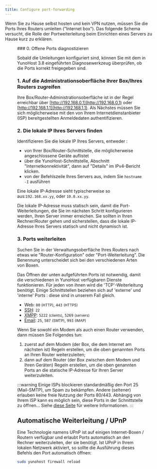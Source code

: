 ```yaml
---
title: Configure port-forwarding
---
```



Wenn Sie zu Hause selbst hosten und kein VPN nutzen, müssen Sie die Ports Ihres Routers umleiten ("Internet box"). Das folgende Schema versucht, die Rolle der Portweiterleitung beim Einrichten eines Servers zu Hause kurz zu erklären.

<Figure caption="Illustration of the importance of port-forwarding" src="/img/portForwarding_en.png" />
### 0. Offene Ports diagnostizieren

Sobald die Umleitungen konfiguriert sind, können Sie mit dem in YunoHost 3.8 eingeführten Diagnosewerkzeug überprüfen, ob
die Ports korrekt freigegeben sind.

### 1. Auf die Administrationsoberfläche Ihrer Box/Ihres Routers zugreifen

Ihre Box/Router-Administrationsoberfläche ist in der Regel erreichbar über [http://192.168.0.1](http://192.168.0.1) oder [http://192.168.1.1](http://192.168.1.1). Als Nächstes müssen Sie sich möglicherweise mit den von Ihrem Internetdienstanbieter (ISP) bereitgestellten Anmeldedaten authentifizieren.

### 2. Die lokale IP Ihres Servers finden

Identifizieren Sie die lokale IP Ihres Servers, entweder :


- von Ihrer Box/Router-Schnittstelle, die möglicherweise angeschlossene Geräte auflistet
- über die YunoHost-Schnittstelle, Abschnitt "Internetkonnektivität", dann auf "Details" im IPv4-Bericht klicken.
- von der Befehlszeile Ihres Servers aus, indem Sie `hostname -I` ausführen

Eine lokale IP-Adresse sieht typischerweise so aus:`192.168.xx.yy`, oder `10.0.xx.yy`.

Die lokale IP-Adresse muss statisch sein, damit die Port-Weiterleitungen, die Sie im nächsten Schritt konfigurieren werden, Ihren Server immer erreichen. Sie sollten in Ihren Rechner/Router gehen und sicherstellen, dass die lokale IP-Adresse Ihres Servers statisch und nicht dynamisch ist.

### 3. Ports weiterleiten

Suchen Sie in der Verwaltungsoberfläche Ihres Routers nach etwas wie "Router-Konfiguration" oder "Port-Weiterleitung". Die Benennung unterscheidet sich bei den verschiedenen Arten von Boxen.

Das Öffnen der unten aufgeführten Ports ist notwendig, damit die verschiedenen in YunoHost verfügbaren Dienste funktionieren. Für jeden von ihnen wird die 'TCP'-Weiterleitung benötigt. Einige Schnittstellen beziehen sich auf 'externe' und 'interne' Ports : diese sind in unserem Fall gleich.

- Web: `80` <small>(HTTP)</small>, `443` <small>(HTTPS)</small>
- [SSH](/administer/admin_guide/command_line): `22`
- [XMPP](https://wikipedia.org/wiki/XMPP): `5222` <small>(clients)</small>, `5269` <small>(servers)</small>
- [Email](/administer/admin_guide/email): `25`, `587` <small>(SMTP)</small>, `993` <small>(IMAP)</small>

Wenn Sie sowohl ein Modem als auch einen Router verwenden, dann müssen Sie Folgendes tun:

1. zuerst auf dem Modem (der Box, die dem Internet am nächsten ist) Regeln erstellen, um die oben genannten Ports an Ihren Router weiterzuleiten;
2. dann auf dem Router (der Box zwischen dem Modem und Ihren Geräten) Regeln erstellen, um die oben genannten Ports an die statische IP-Adresse für Ihren Server weiterzuleiten.

:::warning
<FAIcon icon="fa-exclamation-triangle"/> Einige ISPs blockieren standardmäßig den Port 25 (Mail-SMTP), um Spam zu bekämpfen. Andere (seltener) erlauben keine freie Nutzung der Ports 80/443. Abhängig von Ihrem ISP kann es möglich sein, diese Ports in der Schnittstelle zu öffnen... Siehe [diese Seite](/install/providers/isp/) für weitere Informationen.
:::

## Automatische Weiterleitung / UPnP

Eine Technologie namens UPnP ist auf einigen Internet-Boxen / Routern verfügbar und erlaubt Ports automatisch an den Rechner weiterzuleiten, der sie benötigt. Ist UPnP in Ihrem lokalen Netzwerk aktiviert, so sollte die Ausführung dieses Befehls den Port automatisch öffnen:

```bash
sudo yunohost firewall reload
```
